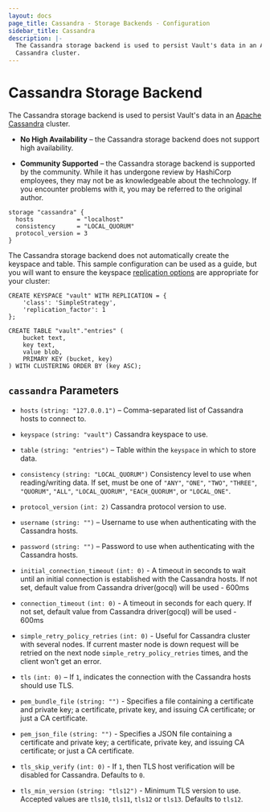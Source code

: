 ```yaml
---
layout: docs
page_title: Cassandra - Storage Backends - Configuration
sidebar_title: Cassandra
description: |-
  The Cassandra storage backend is used to persist Vault's data in an Apache
  Cassandra cluster.
---
```


# Cassandra Storage Backend

The Cassandra storage backend is used to persist Vault's data in an [Apache
Cassandra][cassandra] cluster.

- **No High Availability** – the Cassandra storage backend does not support high
  availability.

- **Community Supported** – the Cassandra storage backend is supported by the
  community. While it has undergone review by HashiCorp employees, they may not
  be as knowledgeable about the technology. If you encounter problems with it,
  you may be referred to the original author.

```hcl
storage "cassandra" {
  hosts            = "localhost"
  consistency      = "LOCAL_QUORUM"
  protocol_version = 3
}
```

The Cassandra storage backend does not automatically create the keyspace and
table. This sample configuration can be used as a guide, but you will want to
ensure the keyspace [replication options][replication-options]
are appropriate for your cluster:

```cql
CREATE KEYSPACE "vault" WITH REPLICATION = {
    'class': 'SimpleStrategy',
    'replication_factor': 1
};

CREATE TABLE "vault"."entries" (
    bucket text,
    key text,
    value blob,
    PRIMARY KEY (bucket, key)
) WITH CLUSTERING ORDER BY (key ASC);
```

## `cassandra` Parameters

- `hosts` `(string: "127.0.0.1")` – Comma-separated list of Cassandra hosts to
  connect to.

- `keyspace` `(string: "vault")` Cassandra keyspace to use.

- `table` `(string: "entries")` – Table within the `keyspace` in which to store
  data.

- `consistency` `(string: "LOCAL_QUORUM")` Consistency level to use when
  reading/writing data. If set, must be one of `"ANY"`, `"ONE"`, `"TWO"`,
  `"THREE"`, `"QUORUM"`, `"ALL"`, `"LOCAL_QUORUM"`, `"EACH_QUORUM"`, or
  `"LOCAL_ONE"`.

- `protocol_version` `(int: 2)` Cassandra protocol version to use.

- `username` `(string: "")` – Username to use when authenticating with the
  Cassandra hosts.

- `password` `(string: "")` – Password to use when authenticating with the
  Cassandra hosts.

- `initial_connection_timeout` `(int: 0)` - A timeout in seconds to wait until an initial connection is established
  with the Cassandra hosts. If not set, default value from Cassandra driver(gocql) will be used - 600ms

- `connection_timeout` `(int: 0)` - A timeout in seconds for each query.
  If not set, default value from Cassandra driver(gocql) will be used - 600ms

- `simple_retry_policy_retries` `(int: 0)` - Useful for Cassandra cluster with several nodes.
  If current master node is down request will be retried on the next node `simple_retry_policy_retries`
  times, and the client won't get an error.

- `tls` `(int: 0)` – If `1`, indicates the connection with the Cassandra hosts
  should use TLS.

- `pem_bundle_file` `(string: "")` - Specifies a file containing a
  certificate and private key; a certificate, private key, and issuing CA
  certificate; or just a CA certificate.

- `pem_json_file` `(string: "")` - Specifies a JSON file containing a certificate
  and private key; a certificate, private key, and issuing CA certificate;
  or just a CA certificate.

- `tls_skip_verify` `(int: 0)` - If `1`, then TLS host verification
  will be disabled for Cassandra. Defaults to `0`.

- `tls_min_version` `(string: "tls12")` - Minimum TLS version to use. Accepted
  values are `tls10`, `tls11`, `tls12` or `tls13`. Defaults to `tls12`.

[cassandra]: http://cassandra.apache.org/
[replication-options]: https://docs.datastax.com/en/cassandra/2.1/cassandra/architecture/architectureDataDistributeReplication_c.html

